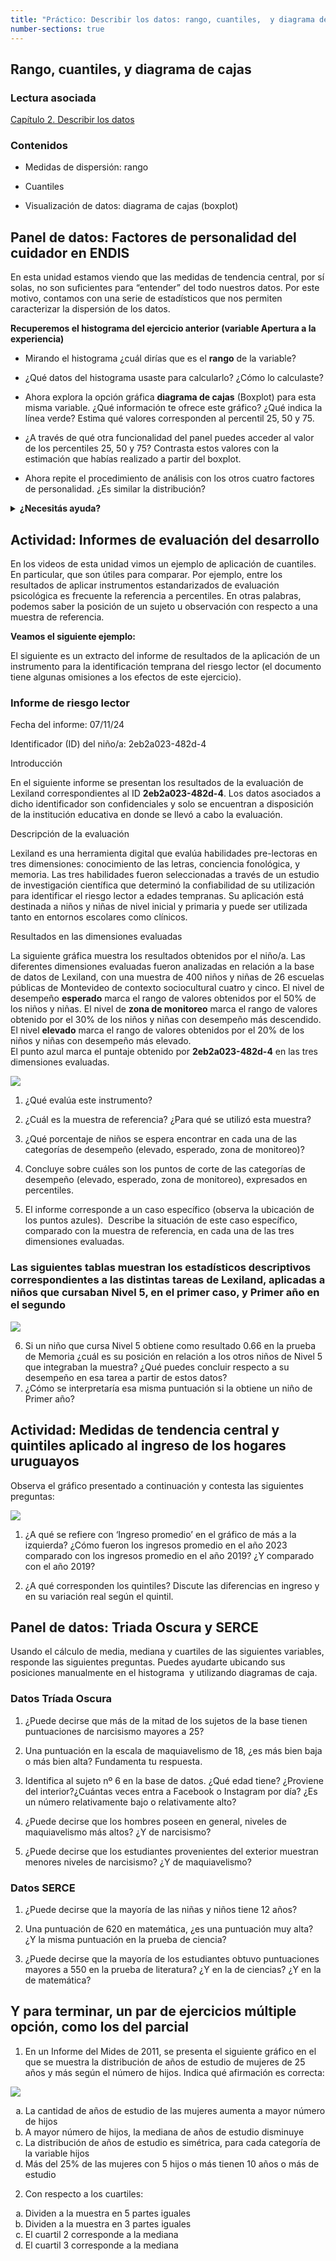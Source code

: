```yaml
---
title: "Práctico: Describir los datos: rango, cuantiles,  y diagrama de cajas (S03)"
number-sections: true
---
```


## Rango, cuantiles, y diagrama de cajas

### Lectura asociada

[Capítulo 2. Describir los datos](https://almadana.github.io/libro_cuanti/02-Describing_Data.html)

### Contenidos

-   Medidas de dispersión: rango

-   Cuantiles

-   Visualización de datos: diagrama de cajas (boxplot)

## Panel de datos: Factores de personalidad del cuidador en ENDIS

En esta unidad estamos viendo que las medidas de tendencia central, por sí solas, no son suficientes para “entender” del todo nuestros datos. Por este motivo, contamos con una serie de estadísticos que nos permiten caracterizar la dispersión de los datos.

**Recuperemos el histograma del ejercicio anterior (variable Apertura a la experiencia)**

-   Mirando el histograma ¿cuál dirías que es el **rango** de la variable?

-   ¿Qué datos del histograma usaste para calcularlo? ¿Cómo lo calculaste?

-   Ahora explora la opción gráfica **diagrama de cajas** (Boxplot) para esta misma variable. ¿Qué información te ofrece este gráfico? ¿Qué indica la línea verde? Estima qué valores corresponden al percentil 25, 50 y 75. 

-   ¿A través de qué otra funcionalidad del panel puedes acceder al valor de los percentiles 25, 50 y 75? Contrasta estos valores con la estimación que habías realizado a partir del boxplot. 

-   Ahora repite el procedimiento de análisis con los otros cuatro factores de personalidad. ¿Es similar la distribución?

<details>

<summary><strong>¿Necesitás ayuda?</strong></summary>

![](imgs/2_boxplot.png)

</details>

## Actividad: Informes de evaluación del desarrollo

En los videos de esta unidad vimos un ejemplo de aplicación de cuantiles. En particular, que son útiles para comparar. Por ejemplo, entre los resultados de aplicar instrumentos estandarizados de evaluación psicológica es frecuente la referencia a percentiles. En otras palabras, podemos saber la posición de un sujeto u observación con respecto a una muestra de referencia. 

**Veamos el siguiente ejemplo:**

El siguiente es un extracto del informe de resultados de la aplicación de un instrumento para la identificación temprana del riesgo lector (el documento tiene algunas omisiones a los efectos de este ejercicio). 

### Informe de riesgo lector

Fecha del informe: 07/11/24

Identificador (ID) del niño/a: 2eb2a023-482d-4

Introducción

En el siguiente informe se presentan los resultados de la evaluación de Lexiland correspondientes al ID **2eb2a023-482d-4**. Los datos asociados a dicho identificador son confidenciales y solo se encuentran a disposición de la institución educativa en donde se llevó a cabo la evaluación.

Descripción de la evaluación

Lexiland es una herramienta digital que evalúa habilidades pre-lectoras en tres dimensiones: conocimiento de las letras, conciencia fonológica, y memoria. Las tres habilidades fueron seleccionadas a través de un estudio de investigación científica que determinó la confiabilidad de su utilización para identificar el riesgo lector a edades tempranas. Su aplicación está destinada a niños y niñas de nivel inicial y primaria y puede ser utilizada tanto en entornos escolares como clínicos.

Resultados en las dimensiones evaluadas

La siguiente gráfica muestra los resultados obtenidos por el niño/a. Las diferentes dimensiones evaluadas fueron analizadas en relación a la base de datos de Lexiland, con una muestra de 400 niños y niñas de 26 escuelas públicas de Montevideo de contexto sociocultural cuatro y cinco. El nivel de desempeño **esperado** marca el rango de valores obtenidos por el 50% de los niños y niñas. El nivel de **zona de monitoreo** marca el rango de valores obtenido por el 30% de los niños y niñas con desempeño más descendido. El nivel **elevado** marca el rango de valores obtenidos por el 20% de los niños y niñas con desempeño más elevado.\
El punto azul marca el puntaje obtenido por **2eb2a023-482d-4** en las tres dimensiones evaluadas.

![](imgs/3_lexiland.png)

1.  ¿Qué evalúa este instrumento?

2.  ¿Cuál es la muestra de referencia? ¿Para qué se utilizó esta muestra?

3.  ¿Qué porcentaje de niños se espera encontrar en cada una de las categorías de desempeño (elevado, esperado, zona de monitoreo)?

4.  Concluye sobre cuáles son los puntos de corte de las categorías de desempeño (elevado, esperado, zona de monitoreo), expresados en percentiles. 

5.  El informe corresponde a un caso específico (observa la ubicación de los puntos azules).  Describe la situación de este caso específico, comparado con la muestra de referencia, en cada una de las tres dimensiones evaluadas.

### Las siguientes tablas muestran los estadísticos descriptivos correspondientes a las distintas tareas de Lexiland, aplicadas a niños que cursaban Nivel 5, en el primer caso, y Primer año en el segundo

![](imgs/3_lexiland_tablas.png)

6.  Si un niño que cursa Nivel 5 obtiene como resultado 0.66 en la prueba de Memoria ¿cuál es su posición en relación a los otros niños de Nivel 5 que integraban la muestra? ¿Qué puedes concluir respecto a su desempeño en esa tarea a partir de estos datos?
7.  ¿Cómo se interpretaría esa misma puntuación si la obtiene un niño de Primer año? 

## Actividad: Medidas de tendencia central y quintiles aplicado al ingreso de los hogares uruguayos

Observa el gráfico presentado a continuación y contesta las siguientes preguntas:

![](imgs/3_ingreso.png)

1.  ¿A qué se refiere con ‘Ingreso promedio’ en el gráfico de más a la izquierda? ¿Cómo fueron los ingresos promedio en el año 2023 comparado con los ingresos promedio en el año 2019? ¿Y comparado con el año 2019?

2.  ¿A qué corresponden los quintiles? Discute las diferencias en ingreso y en su variación real según el quintil.

## Panel de datos: Triada Oscura y SERCE

Usando el cálculo de media, mediana y cuartiles de las siguientes variables, responde las siguientes preguntas. Puedes ayudarte ubicando sus posiciones manualmente en el histograma  y utilizando diagramas de caja. 

### Datos Tríada Oscura

1.  ¿Puede decirse que más de la mitad de los sujetos de la base tienen puntuaciones de narcisismo mayores a 25?

2.  Una puntuación en la escala de maquiavelismo de 18, ¿es más bien baja o más bien alta? Fundamenta tu respuesta.

3.  Identifica al sujeto nº 6 en la base de datos. ¿Qué edad tiene? ¿Proviene del interior?¿Cuántas veces entra a Facebook o Instagram por día? ¿Es un número relativamente bajo o relativamente alto?

4.  ¿Puede decirse que los hombres poseen en general, niveles de maquiavelismo más altos? ¿Y de narcisismo? 

5.  ¿Puede decirse que los estudiantes provenientes del exterior muestran menores niveles de narcisismo? ¿Y de maquiavelismo?

### Datos SERCE

1.  ¿Puede decirse que la mayoría de las niñas y niños tiene 12 años? 

2.  Una puntuación de 620 en matemática, ¿es una puntuación muy alta? ¿Y la misma puntuación en la prueba de ciencia?

3.  ¿Puede decirse que la mayoría de los estudiantes obtuvo puntuaciones mayores a 550 en la prueba de literatura? ¿Y en la de ciencias? ¿Y en la de matemática?\

## Y para terminar, un par de ejercicios múltiple opción, como los del parcial

1.  En un Informe del Mides de 2011, se presenta el siguiente gráfico en el que se muestra la distribución de años de estudio de mujeres de 25 años y más según el número de hijos. Indica qué afirmación es correcta:

![](imgs/3_censo_ine.png)

a.  La cantidad de años de estudio de las mujeres aumenta a mayor número de hijos
b.  A mayor número de hijos, la mediana de años de estudio disminuye
c.  La distribución de años de estudio es simétrica, para cada categoría de la variable hijos
d.  Más del 25% de las mujeres con 5 hijos o más tienen 10 años o más de estudio

<!-- -->

2.  Con respecto a los cuartiles:

<!-- -->

a.  Dividen a la muestra en 5 partes iguales
b.  Dividen a la muestra en 3 partes iguales
c.  El cuartil 2 corresponde a la mediana
d.  El cuartil 3 corresponde a la mediana
